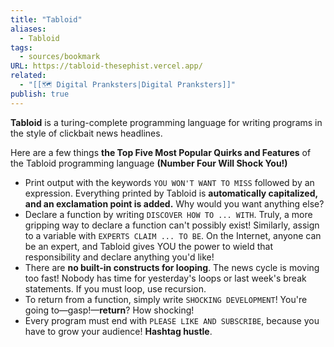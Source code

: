 ```yaml
---
title: "Tabloid"
aliases:
  - Tabloid
tags:
  - sources/bookmark
URL: https://tabloid-thesephist.vercel.app/
related:
  - "[[🗺️ Digital Pranksters|Digital Pranksters]]"
publish: true
---
```




**Tabloid** is a turing-complete programming language for writing programs in the style of clickbait news headlines.

Here are a few things **the Top Five Most Popular Quirks and Features** of the Tabloid programming language **(Number Four Will Shock You!)**

-   Print output with the keywords `YOU WON'T WANT TO MISS` followed by an expression. Everything printed by Tabloid is **automatically capitalized, and an exclamation point is added.** Why would you want anything else?
-   Declare a function by writing `DISCOVER HOW TO ... WITH`. Truly, a more gripping way to declare a function can't possibly exist! Similarly, assign to a variable with `EXPERTS CLAIM ... TO BE`. On the Internet, anyone can be an expert, and Tabloid gives YOU the power to wield that responsibility and declare anything you'd like!
-   There are **no built-in constructs for looping**. The news cycle is moving too fast! Nobody has time for yesterday's loops or last week's break statements. If you must loop, use recursion.
-   To return from a function, simply write `SHOCKING DEVELOPMENT`! You're going to—gasp!—**return**? How shocking!
-   Every program must end with `PLEASE LIKE AND SUBSCRIBE`, because you have to grow your audience! **Hashtag hustle**.